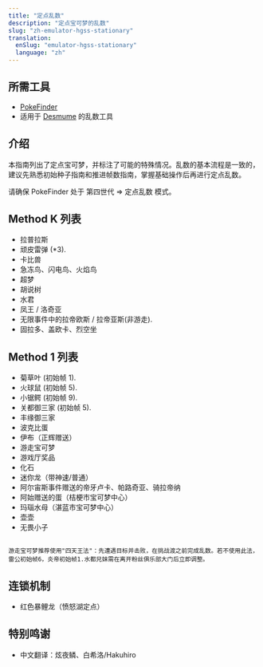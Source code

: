 ```yaml
---
title: "定点乱数"
description: "定点宝可梦的乱数"
slug: "zh-emulator-hgss-stationary"
translation:
  enSlug: "emulator-hgss-stationary"
  language: "zh"
---
```


## 所需工具

- [PokeFinder](/pokefinder)
- 适用于 [Desmume](/desmume-setup) 的乱数工具

## 介绍

本指南列出了定点宝可梦，并标注了可能的特殊情况。乱数的基本流程是一致的，建议先熟悉初始种子指南和推进帧数指南，掌握基础操作后再进行定点乱数。

请确保 PokeFinder 处于 第四世代 => 定点乱数 模式。

## Method K 列表

- 拉普拉斯
- 顽皮雷弹 (\*3).
- 卡比兽
- 急冻鸟、闪电鸟、火焰鸟
- 超梦
- 胡说树
- 水君
- 凤王 / 洛奇亚
- 无限事件中的拉帝欧斯 / 拉帝亚斯(非游走).
- 固拉多、盖欧卡、烈空坐

## Method 1 列表

- 菊草叶 (初始帧 1).
- 火球鼠 (初始帧 5).
- 小锯鳄 (初始帧 9).
- 关都御三家 (初始帧 5).
- 丰缘御三家
- 波克比蛋
- 伊布（正辉赠送）
- 游走宝可梦
- 游戏厅奖品
- 化石
- 迷你龙（带神速/普通）
- 阿尔宙斯事件赠送的帝牙卢卡、帕路奇亚、骑拉帝纳
- 阿始赠送的蛋（桔梗市宝可梦中心）
- 玛瑙水母（湛蓝市宝可梦中心）
- 壶壶
- 无畏小子

```

游走宝可梦推荐使用"四天王法"：先遭遇目标并击败，在挑战渡之前完成乱数。若不使用此法，雷公初始帧6，炎帝初始帧1.水都兄妹需在离开粉丝俱乐部大门后立即调整。

```

## 连锁机制

- 红色暴鲤龙（愤怒湖定点）

## 特别鸣谢

- 中文翻译：炫夜鳞、白希洛/Hakuhiro
